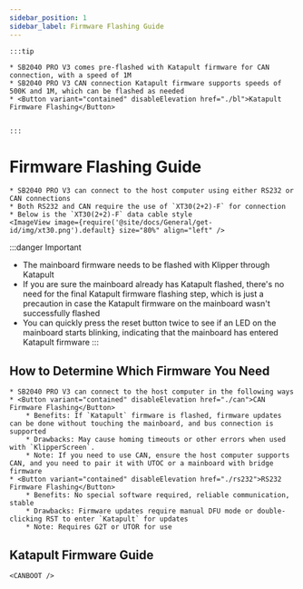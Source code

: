 ```yaml
---
sidebar_position: 1
sidebar_label: Firmware Flashing Guide
---
```







    :::tip

    * SB2040 PRO V3 comes pre-flashed with Katapult firmware for CAN connection, with a speed of 1M
    * SB2040 PRO V3 CAN connection Katapult firmware supports speeds of 500K and 1M, which can be flashed as needed
    * <Button variant="contained" disableElevation href="./bl">Katapult Firmware Flashing</Button>


    :::

# Firmware Flashing Guide

    * SB2040 PRO V3 can connect to the host computer using either RS232 or CAN connections
    * Both RS232 and CAN require the use of `XT30(2+2)-F` for connection
    * Below is the `XT30(2+2)-F` data cable style
    <ImageView image={require('@site/docs/General/get-id/img/xt30.png').default} size="80%" align="left" />

:::danger Important
* The mainboard firmware needs to be flashed with Klipper through Katapult
* If you are sure the mainboard already has Katapult flashed, there's no need for the final Katapult firmware flashing step, which is just a precaution in case the Katapult firmware on the mainboard wasn't successfully flashed
* You can quickly press the reset button twice to see if an LED on the mainboard starts blinking, indicating that the mainboard has entered Katapult firmware
:::

## How to Determine Which Firmware You Need

    * SB2040 PRO V3 can connect to the host computer in the following ways
    * <Button variant="contained" disableElevation href="./can">CAN Firmware Flashing</Button>
        * Benefits: If `Katapult` firmware is flashed, firmware updates can be done without touching the mainboard, and bus connection is supported
        * Drawbacks: May cause homing timeouts or other errors when used with `KlipperScreen`.
        * Note: If you need to use CAN, ensure the host computer supports CAN, and you need to pair it with UTOC or a mainboard with bridge firmware
    * <Button variant="contained" disableElevation href="./rs232">RS232 Firmware Flashing</Button>
        * Benefits: No special software required, reliable communication, stable
        * Drawbacks: Firmware updates require manual DFU mode or double-clicking RST to enter `Katapult` for updates
        * Note: Requires G2T or UTOR for use

## Katapult Firmware Guide

    
    <CANBOOT />